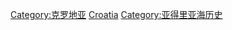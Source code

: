{{Catnav|頁面分類|地理|国家|欧洲国家|克罗地亚}}
{{Catnav|頁面分類|地理|国家|按國家分類|各國歷史}}
{{Catnav|頁面分類|各種主題的頁面分類|按國家分類|各國歷史}}
{{Catnav|頁面分類|历史|各國歷史}}
{{Commons category|History of Croatia}}

[[Category:克罗地亚|Category:克罗地亚]]
[[Category:歐洲各國歷史|Croatia]]
[[Category:亚得里亚海历史|Category:亚得里亚海历史]]